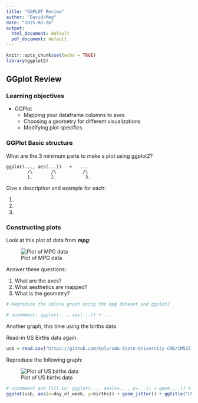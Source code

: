 ```yaml
---
title: "GGPLOT Review"
author: "David/Meg"
date: "2025-02-26"
output:
  html_document: default
  pdf_document: default
---
```


```r
knitr::opts_chunk$set(echo = TRUE)
library(ggplot2)
```

## GGplot Review

### Learning objectives

-   GGPlot
    -   Mapping your dataframe columns to axes
    -   Choosing a geometry for different visualizations
    -   Modifying plot specifics

### GGPlot Basic structure

What are the 3 minimum parts to make a plot using ggplot2?

```         
ggplot(..., aes(...))   +   ...
        /\       /\          /\
        1.       2.           3.
```

Give a description and example for each:

1.  

2.  

3.  

### Constructing plots

Look at this plot of data from ***mpg***:

![Plot of MPG data](mpg_data_plot1.png)

Answer these questions:

1.  What are the axes?
2.  What aesthetics are mapped?
3.  What is the geometry?

```r

# Reproduce the inline graph using the mpg dataset and ggplot2

# uncomment: ggplot(..., aes(...)) + ...


```

Another graph, this time using the births data

Read-in US Births data again.

```r
usb = read.csv("https://github.com/Colorado-State-University-CMB/CM515-course-2025/raw/refs/heads/main/modules/05_GGplot_Visualization/2025/US_births_2000-2014_SSA.csv")
```


Reproduce the following graph:

![Plot of US births data](usbirths_plot1.png)

```r
# uncomment and fill in: ggplot(..., aes(x=..., y=...)) + geom_...() + ...
ggplot(usb, aes(x=day_of_week, y=births)) + geom_jitter() + ggtitle("US births data")
```
